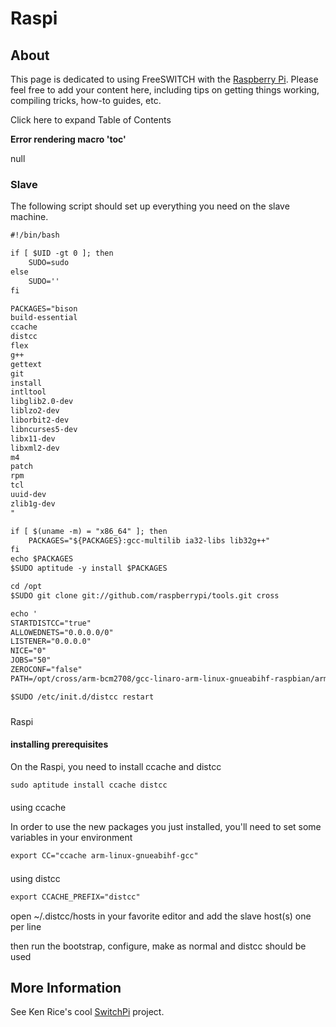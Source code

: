 
# Raspi 

 

## About

This page is dedicated to using FreeSWITCH with the [Raspberry Pi](http://www.raspberrypi.org/). Please feel free to add your content here, including tips on getting things working, compiling tricks, how-to guides, etc.

Click here to expand Table of Contents

**Error rendering macro 'toc'**

null

### Slave

The following script should set up everything you need on the slave machine.

```xml
#!/bin/bash

if [ $UID -gt 0 ]; then
    SUDO=sudo
else
    SUDO=''
fi

PACKAGES="bison
build-essential
ccache
distcc
flex
g++
gettext
git
install
intltool
libglib2.0-dev
liblzo2-dev
liborbit2-dev
libncurses5-dev
libx11-dev
libxml2-dev
m4
patch
rpm
tcl
uuid-dev
zlib1g-dev
"

if [ $(uname -m) = "x86_64" ]; then
    PACKAGES="${PACKAGES}:gcc-multilib ia32-libs lib32g++"
fi
echo $PACKAGES
$SUDO aptitude -y install $PACKAGES

cd /opt
$SUDO git clone git://github.com/raspberrypi/tools.git cross

echo '
STARTDISTCC="true"
ALLOWEDNETS="0.0.0.0/0"
LISTENER="0.0.0.0"
NICE="0"
JOBS="50"
ZEROCONF="false"
PATH=/opt/cross/arm-bcm2708/gcc-linaro-arm-linux-gnueabihf-raspbian/arm-linux-gnueabihf/bin/:/opt/cross/arm-bcm2708/gcc-linaro-arm-linuxgnueabihf-raspbian/libexec/gcc/arm-linux-gnueabihf/4.7.2:${PATH}' | $SUDO tee /etc/default/distcc

$SUDO /etc/init.d/distcc restart
```

###   
Raspi

#### installing prerequisites

On the Raspi, you need to install ccache and distcc

```xml
sudo aptitude install ccache distcc
```

####   
using ccache

In order to use the new packages you just installed, you'll need to set some variables in your environment

```xml
export CC="ccache arm-linux-gnueabihf-gcc"
```

####   
using distcc

```xml
export CCACHE_PREFIX="distcc"
```
  
  
open \~/.distcc/hosts in your favorite editor and add the slave host(s) one per line

then run the bootstrap, configure, make as normal and distcc should be used

## More Information

See Ken Rice's cool [SwitchPi](http://www.switchpi.org/) project.


